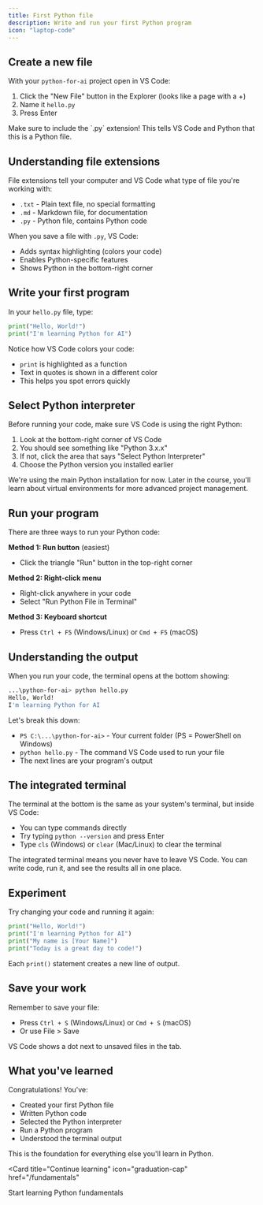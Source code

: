 ```yaml
---
title: First Python file
description: Write and run your first Python program
icon: "laptop-code"
---
```


## Create a new file

With your `python-for-ai` project open in VS Code:

1. Click the "New File" button in the Explorer (looks like a page with a +)
2. Name it `hello.py`
3. Press Enter

<Warning>
  Make sure to include the `.py` extension! This tells VS Code and Python that this is a Python file.
</Warning>

## Understanding file extensions

File extensions tell your computer and VS Code what type of file you're working with:

- `.txt` - Plain text file, no special formatting
- `.md` - Markdown file, for documentation
- `.py` - Python file, contains Python code

When you save a file with `.py`, VS Code:
- Adds syntax highlighting (colors your code)
- Enables Python-specific features
- Shows Python in the bottom-right corner

## Write your first program

In your `hello.py` file, type:

```python
print("Hello, World!")
print("I'm learning Python for AI")
```

Notice how VS Code colors your code:
- `print` is highlighted as a function
- Text in quotes is shown in a different color
- This helps you spot errors quickly

## Select Python interpreter

Before running your code, make sure VS Code is using the right Python:

1. Look at the bottom-right corner of VS Code
2. You should see something like "Python 3.x.x"
3. If not, click the area that says "Select Python Interpreter"
4. Choose the Python version you installed earlier

<Note>
  We're using the main Python installation for now. Later in the course, you'll learn about virtual environments for more advanced project management.
</Note>

## Run your program

There are three ways to run your Python code:

**Method 1: Run button** (easiest)
- Click the triangle "Run" button in the top-right corner

**Method 2: Right-click menu**
- Right-click anywhere in your code
- Select "Run Python File in Terminal"

**Method 3: Keyboard shortcut**
- Press `Ctrl + F5` (Windows/Linux) or `Cmd + F5` (macOS)

## Understanding the output

When you run your code, the terminal opens at the bottom showing:

```bash
...\python-for-ai> python hello.py
Hello, World!
I'm learning Python for AI
```

Let's break this down:
- `PS C:\...\python-for-ai>` - Your current folder (PS = PowerShell on Windows)
- `python hello.py` - The command VS Code used to run your file
- The next lines are your program's output

## The integrated terminal

The terminal at the bottom is the same as your system's terminal, but inside VS Code:

- You can type commands directly
- Try typing `python --version` and press Enter
- Type `cls` (Windows) or `clear` (Mac/Linux) to clear the terminal

<Tip>
  The integrated terminal means you never have to leave VS Code. You can write code, run it, and see the results all in one place.
</Tip>

## Experiment

Try changing your code and running it again:

```python
print("Hello, World!")
print("I'm learning Python for AI")
print("My name is [Your Name]")
print("Today is a great day to code!")
```

Each `print()` statement creates a new line of output.

## Save your work

Remember to save your file:
- Press `Ctrl + S` (Windows/Linux) or `Cmd + S` (macOS)
- Or use File > Save

VS Code shows a dot next to unsaved files in the tab.

## What you've learned

Congratulations! You've:
- Created your first Python file
- Written Python code
- Selected the Python interpreter
- Run a Python program
- Understood the terminal output

This is the foundation for everything else you'll learn in Python.

<Card
  title="Continue learning"
  icon="graduation-cap"
  href="/fundamentals"
>
  Start learning Python fundamentals
</Card>